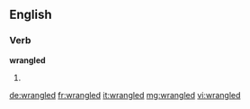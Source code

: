 ==English==

===Verb===
'''wrangled'''

# {{past of|wrangle}}

[[de:wrangled]]
[[fr:wrangled]]
[[it:wrangled]]
[[mg:wrangled]]
[[vi:wrangled]]